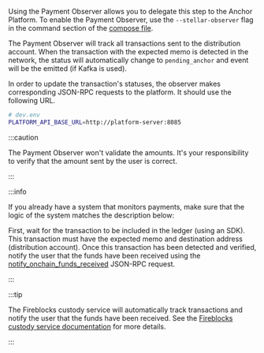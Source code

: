 Using the Payment Observer allows you to delegate this step to the Anchor Platform. To enable the Payment Observer, use the `--stellar-observer` flag in the command section of the [compose file](#configuration).

The Payment Observer will track all transactions sent to the distribution account. When the transaction with the expected memo is detected in the network, the status will automatically change to `pending_anchor` and event will be the emitted (if Kafka is used).

In order to update the transaction's statuses, the observer makes corresponding JSON-RPC requests to the platform. It should use the following URL.

<CodeExample>

```bash
# dev.env
PLATFORM_API_BASE_URL=http://platform-server:8085
```

</CodeExample>

:::caution

The Payment Observer won't validate the amounts. It's your responsibility to verify that the amount sent by the user is correct.

:::

:::info

If you already have a system that monitors payments, make sure that the logic of the system matches the description below:

First, wait for the transaction to be included in the ledger (using an SDK). This transaction must have the expected memo and destination address (distribution account). Once this transaction has been detected and verified, notify the user that the funds have been received using the [notify_onchain_funds_received](#onchain-funds-received) JSON-RPC request.

:::

:::tip

The Fireblocks custody service will automatically track transactions and notify the user that the funds have been received. See the [Fireblocks custody service documentation][fireblocks] for more details.

:::

[fireblocks]: /platforms/category/fireblocks
